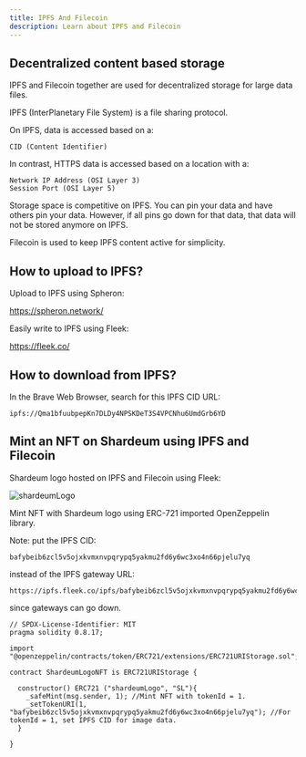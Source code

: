 ```yaml
---
title: IPFS And Filecoin
description: Learn about IPFS and Filecoin
---
```


## Decentralized content based storage

IPFS and Filecoin together are used for decentralized storage for large data files.

IPFS (InterPlanetary File System) is a file sharing protocol.

On IPFS, data is accessed based on a:
```
CID (Content Identifier)
```
In contrast, HTTPS data is accessed based on a location with a:
```
Network IP Address (OSI Layer 3)
Session Port (OSI Layer 5)
```
Storage space is competitive on IPFS. You can pin your data and have others pin your data.
However, if all pins go down for that data, that data will not be stored anymore on IPFS.

Filecoin is used to keep IPFS content active for simplicity.

## How to upload to IPFS?

Upload to IPFS using Spheron:

https://spheron.network/

Easily write to IPFS using Fleek:

https://fleek.co/

## How to download from IPFS?

In the Brave Web Browser, search for this IPFS CID URL:

```
ipfs://Qma1bfuubpepKn7DLDy4NPSKDeT3S4VPCNhu6UmdGrb6YD
```

## Mint an NFT on Shardeum using IPFS and Filecoin

Shardeum logo hosted on IPFS and Filecoin using Fleek:

<img src="https://ipfs.fleek.co/ipfs/bafybeib6zcl5v5ojxkvmxnvpqrypq5yakmu2fd6y6wc3xo4n66pjelu7yq"
alt="shardeumLogo" />

Mint NFT with Shardeum logo using ERC-721 imported OpenZeppelin library.

Note: put the IPFS CID:
```
bafybeib6zcl5v5ojxkvmxnvpqrypq5yakmu2fd6y6wc3xo4n66pjelu7yq
```
instead of the IPFS gateway URL:
```
https://ipfs.fleek.co/ipfs/bafybeib6zcl5v5ojxkvmxnvpqrypq5yakmu2fd6y6wc3xo4n66pjelu7yq
```
since gateways can go down.




```solidity
// SPDX-License-Identifier: MIT
pragma solidity 0.8.17;

import "@openzeppelin/contracts/token/ERC721/extensions/ERC721URIStorage.sol";

contract ShardeumLogoNFT is ERC721URIStorage {

  constructor() ERC721 ("shardeumLogo", "SL"){
    _safeMint(msg.sender, 1); //Mint NFT with tokenId = 1.
    _setTokenURI(1, "bafybeib6zcl5v5ojxkvmxnvpqrypq5yakmu2fd6y6wc3xo4n66pjelu7yq"); //For tokenId = 1, set IPFS CID for image data.
  }

}
```
